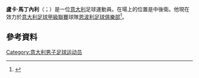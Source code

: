 '''盧卡·馬丁內利'''（{{lang-it|Luca Martinelli}}；{{bd|1988年|12月20日}}）是一位[[意大利|意大利]]足球運動員。在場上的位置是中後衛。他現在效力於[[意大利足球甲級聯賽|意大利足球甲級聯賽]]球隊[[恩波利足球俱樂部|恩波利足球俱樂部]]<ref>{{Soccerway|luca-martinelli/93704}}</ref>。
==參考資料==
{{Reflist}}

{{DEFAULTSORT: Martinelli, Luca}}
[[Category:意大利男子足球运动员|Category:意大利男子足球运动员]]

{{Sport-bio-stub}}